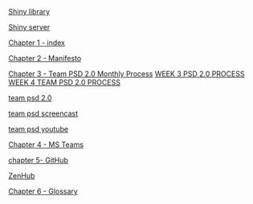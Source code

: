 [Shiny library](https://raw.githubusercontent.com/lzim/teampsd/master/mtl_facilitate_workgroup/mtl_menu/ui.R)

[Shiny server](https://raw.githubusercontent.com/lzim/teampsd/master/mtl_facilitate_workgroup/mtl_menu/server.R)

[Chapter 1 - index](https://github.com/lijenn/teampsdprototype/blob/gh-pages/index.Rmd)

[Chapter 2 - Manifesto](https://github.com/lijenn/teampsdprototype/blob/gh-pages/chapter_2_manifesto.md)

[Chapter 3 - Team PSD 2.0 Monthly Process](https://raw.githubusercontent.com/lijenn/teampsdprototype/master/resources/design/design_workshop_manual/week_1_and_2.md)
[WEEK 3 PSD 2.0 PROCESS](https://raw.githubusercontent.com/lijenn/teampsdprototype/master/resources/design/design_workshop_manual/week_3.md)
[WEEK 4 TEAM PSD 2.0 PROCESS](https://raw.githubusercontent.com/lijenn/teampsdprototype/master/resources/design/design_workshop_manual/week_4.md)

[team psd 2.0](https://raw.githubusercontent.com/lijenn/teampsdprototype/master/resources/design/readme.md)

[team psd screencast](https://raw.githubusercontent.com/lijenn/teampsdprototype/master/resources/design/videos/screen_cast.md)

[team psd youtube](https://raw.githubusercontent.com/lijenn/teampsdprototype/master/resources/design/videos/youtube/youtube_guide.md)

[Chapter 4 - MS Teams](https://raw.githubusercontent.com/lijenn/teampsdprototype/master/resources/training_guides/mtl_how_teams/ms_teams_guide.md)

[chapter 5- GitHub](https://raw.githubusercontent.com/lijenn/teampsdprototype/master/resources/training_guides/github/github_draft.md)

[ZenHub](https://github.com/lijenn/teampsdprototype/blob/gh-pages/chapter_6_zenhub_guide.md)

[Chapter 6 - Glossary](https://github.com/lijenn/teampsdprototype/blob/gh-pages/chapter_7_glossary.md)
